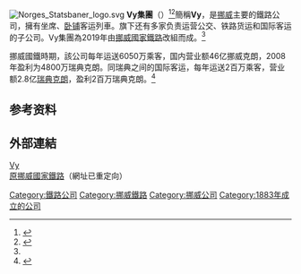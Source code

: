 {{noteTA
|1 = zh-tw:網路; zh-hk:網絡; zh-cn:网络;
|2 = zh-tw:營運; zh-hk:營運; zh-cn:运营;
|3 = zh-tw:公車; zh-hk:公交; zh-cn:公交;
}}

{{Infobox Company
| company_name = Vy
| company_name_en = Vygruppen AS
| company_logo = 
| company_type = [[国營企業|国營企業]]
| foundation = 1883年（挪威國家鐵路局）<ref name="geir">{{cite news |title=Konsernsjef i NSB svarer på Vy-kritikken: Vi er ikke lenger Norges Statsbaner / Geir Isaksen |url=https://www.aftenposten.no/meninger/debatt/i/bKyjr3/konsernsjef-i-nsb-svarer-paa-vy-kritikken-vi-er-ikke-lenger-norges-statsbaner-geir-isaksen |accessdate=2019-11-30 |work=Aftenposten |date=2019-03-13 |language=no |archive-date=2020-05-17 |archive-url=https://web.archive.org/web/20200517003817/https://www.aftenposten.no/meninger/debatt/i/bKyjr3/konsernsjef-i-nsb-svarer-paa-vy-kritikken-vi-er-ikke-lenger-norges-statsbaner-geir-isaksen }}</ref><br> 1996年12月1日（挪威國家鐵路）<br>2019年4月24日（Vy）
| location = {{NOR}}[[奥斯陆|奥斯陆]]
| key_people = Geir Isaksen 執行長<ref name="geir"/>
| area_served = {{NOR}}
| industry = [[鐵路运输|鐵路运输]]
| products =
| revenue = 110亿[[挪威克朗|挪威克朗]] (挪威國鐵2009)
| operating_income = {{profit}} 5亿5千万[[挪威克朗|挪威克朗]] (挪威國鐵2009)
| net_income = {{profit}} 4亿9千7百万[[挪威克朗|挪威克朗]]  (挪威國鐵2009)
| num_employees = 10,646人 (挪威國鐵2006)
| parent = 
| subsid =
| homepage = {{URL|https://www.vy.no/}}
| footnotes =
}}
[[File:Norges_Statsbaner_logo.svg|thumb]]
'''Vy集團'''（{{lang-no|Vygruppen AS}}）<ref name="Vy_RGI">{{cite journal |title=NSB Group rebrands as Vy |journal=[[Railway_Gazette_International|Railway Gazette International]] |date=2019-04-25 |url=https://www.railwaygazette.com/news/news/europe/single-view/view/nsb-group-rebrands-as-vy.html |accessdate=2019-11-29 |archive-date=2020-10-24 |archive-url=https://web.archive.org/web/20201024094010/https://www.railwaygazette.com/news/news/europe/single-view/view/nsb-group-rebrands-as-vy.html }}</ref><ref>{{cite news |title=Folk flest misliker navnene Vy, Equinor og Oslo Met |url=https://www.aftenposten.no/kultur/i/2Gbw4x/folk-flest-misliker-navnene-vy-equinor-og-oslo-met |accessdate=2019-11-29 |work=Aftenposten |date=2019-07-02 |language=no |archive-date=2021-05-06 |archive-url=https://web.archive.org/web/20210506080818/https://www.aftenposten.no/kultur/i/2Gbw4x/folk-flest-misliker-navnene-vy-equinor-og-oslo-met }}</ref>簡稱'''Vy'''，是[[挪威|挪威]]主要的鐵路公司，擁有坐席、[[卧铺|卧铺]]客运列車。旗下还有多家负责运营公交、铁路货运和国际客运的子公司。Vy集團為2019年由[[挪威國家鐵路|挪威國家鐵路]]改組而成。<ref name="Vy_RGI"/>

挪威國鐵時期，該公司每年运送6050万乘客，国内营业额46亿挪威克朗，2008年盈利为4800万瑞典克朗。同瑞典之间的国际客运，每年运送2百万乘客，营业额2.8亿[[瑞典克朗|瑞典克朗]]，盈利2百万瑞典克朗。<ref>{{cite web|url=https://www.vy.no/|title=Vy - Kjøp togbillett - Rutetider og billettpriser - vy.no|website=www.vy.no|accessdate=2019-11-29|archive-date=2020-02-18|archive-url=https://web.archive.org/web/20200218173057/https://www.vy.no/|dead-url=no}}</ref>

==参考资料==
{{reflist}}

==外部連結==
[https://www.vy.no/ Vy] {{Wayback|url=https://www.vy.no/ |date=20200218173057 }}{{no icon}}{{en}}<br>
[https://www.nsb.no/ 原挪威國家鐵路]{{Wayback|url=https://www.nsb.no/ |date=20160207060120 }}{{no icon}}{{en}}（網址已重定向）

{{欧洲国家铁路}}
{{欧洲题目|铁路}}

{{Authority control}}
[[Category:鐵路公司|Category:鐵路公司]]
[[Category:挪威鐵路|Category:挪威鐵路]]
[[Category:挪威公司|Category:挪威公司]]
[[Category:1883年成立的公司|Category:1883年成立的公司]]